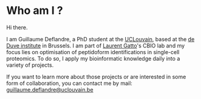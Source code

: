 # Who am I ?

Hi there. 

I am Guillaume Deflandre, a PhD student at the [UCLouvain](https://www.uclouvain.be/en), 
based at the [de Duve institute](https://www.deduveinstitute.be/) in Brussels. 
I am part of [Laurent Gatto](https://lgatto.github.io/)'s CBIO lab and my focus lies on 
optimisation of peptidoform identifications in single-cell proteomics. To do so, I apply 
my bioinformatic knowledge daily into a variety of projects.

If you want to learn more about those projects or are interested in some form of collaboration, 
you can contact me by mail: guillaume.deflandre@uclouvain.be
